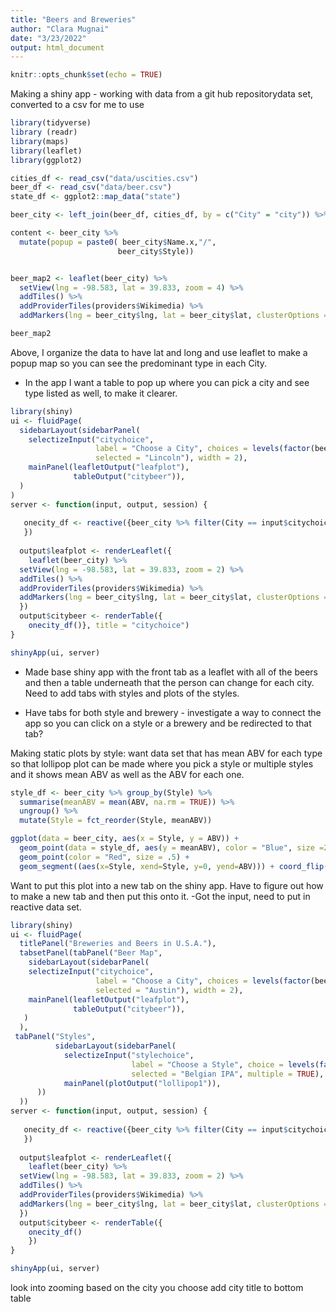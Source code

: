```yaml
---
title: "Beers and Breweries"
author: "Clara Mugnai"
date: "3/23/2022"
output: html_document
---
```


```r
knitr::opts_chunk$set(echo = TRUE)
```

Making a shiny app - working with data from a git hub repositorydata set, converted to a csv for me to use

```r
library(tidyverse)
library (readr)
library(maps)
library(leaflet)
library(ggplot2)

cities_df <- read_csv("data/uscities.csv")
beer_df <- read_csv("data/beer.csv")
state_df <- ggplot2::map_data("state")

beer_city <- left_join(beer_df, cities_df, by = c("City" = "city")) %>% filter(State == state_id) %>% select(1:11, 17:19)

content <- beer_city %>%
  mutate(popup = paste0( beer_city$Name.x,"/",
                        beer_city$Style))


beer_map2 <- leaflet(beer_city) %>%
  setView(lng = -98.583, lat = 39.833, zoom = 4) %>% 
  addTiles() %>% 
  addProviderTiles(providers$Wikimedia) %>% 
  addMarkers(lng = beer_city$lng, lat = beer_city$lat, clusterOptions = markerClusterOptions(), popup = content$popup)

beer_map2

```

Above, I organize the data to have lat and long and use leaflet to make a popup map so you can see the predominant type in each City.

- In the app I want a table to pop up where you can pick a city and see type listed as well, to make it clearer. 

```r
library(shiny)
ui <- fluidPage(
  sidebarLayout(sidebarPanel(
    selectizeInput("citychoice",
                   label = "Choose a City", choices = levels(factor(beer_city$City)),
                   selected = "Lincoln"), width = 2),
    mainPanel(leafletOutput("leafplot"),
              tableOutput("citybeer")),
  )
)
server <- function(input, output, session) {
  
   onecity_df <- reactive({beer_city %>% filter(City == input$citychoice) %>% select(3,7,9) %>% rename("Beer name" = "Name.x", "Brewery" = "Name.y")
   })
   
  output$leafplot <- renderLeaflet({
    leaflet(beer_city) %>%
  setView(lng = -98.583, lat = 39.833, zoom = 2) %>% 
  addTiles() %>% 
  addProviderTiles(providers$Wikimedia) %>% 
  addMarkers(lng = beer_city$lng, lat = beer_city$lat, clusterOptions = markerClusterOptions(), popup = content$popup)
  })
  output$citybeer <- renderTable({ 
    onecity_df()}, title = "citychoice")
}

shinyApp(ui, server)
```

- Made base shiny app with the front tab as a leaflet with all of the beers and then a table underneath that the person can change for each city. Need to add tabs with styles and plots of the styles.

- Have tabs for both style and brewery - investigate a way to connect the app so you can click on a style or a brewery and be redirected to that tab?


Making static plots by style: 
want data set that has mean ABV for each type so that lollipop plot can be made where you pick a style or multiple styles and it shows mean ABV as well as the ABV for each one.
```r
style_df <- beer_city %>% group_by(Style) %>%
  summarise(meanABV = mean(ABV, na.rm = TRUE)) %>% 
  ungroup() %>%
  mutate(Style = fct_reorder(Style, meanABV))

ggplot(data = beer_city, aes(x = Style, y = ABV)) +
  geom_point(data = style_df, aes(y = meanABV), color = "Blue", size =2) + 
  geom_point(color = "Red", size = .5) + 
  geom_segment((aes(x=Style, xend=Style, y=0, yend=ABV))) + coord_flip() + labs(x = "Beer Style", y = "ABV content")
```

Want to put this plot into a new tab on the shiny app. Have to figure out how to make a new tab and then put this onto it. -Got the input, need to put in reactive data set.

```r
library(shiny)
ui <- fluidPage(
  titlePanel("Breweries and Beers in U.S.A."),
  tabsetPanel(tabPanel("Beer Map", 
    sidebarLayout(sidebarPanel(
    selectizeInput("citychoice",
                   label = "Choose a City", choices = levels(factor(beer_city$City)),
                   selected = "Austin"), width = 2),
    mainPanel(leafletOutput("leafplot"),
              tableOutput("citybeer")),
   )
  ),
 tabPanel("Styles",
          sidebarLayout(sidebarPanel(
            selectizeInput("stylechoice",
                           label = "Choose a Style", choice = levels(factor(beer_city$City)),
                           selected = "Belgian IPA", multiple = TRUE), width = 2),
            mainPanel(plotOutput("lollipop1")),
      ))
  ))
server <- function(input, output, session) {
  
   onecity_df <- reactive({beer_city %>% filter(City == input$citychoice) %>% select(3,7,9) %>% rename("Beer name" = "Name.x", "Brewery" = "Name.y")
   })
   
  output$leafplot <- renderLeaflet({
    leaflet(beer_city) %>%
  setView(lng = -98.583, lat = 39.833, zoom = 2) %>% 
  addTiles() %>% 
  addProviderTiles(providers$Wikimedia) %>% 
  addMarkers(lng = beer_city$lng, lat = beer_city$lat, clusterOptions = markerClusterOptions(), popup = content$popup)
  })
  output$citybeer <- renderTable({ 
    onecity_df()
    })
}

shinyApp(ui, server)
```

look into zooming based on the city you choose
add city title to bottom table
